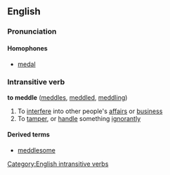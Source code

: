 ==English==
===Pronunciation===
====Homophones====
*[[medal]]

===Intransitive verb===
'''to meddle'''  ([[meddles]], [[meddled]], [[meddling]])

#To [[interfere]] into other people's [[affair]]s or [[business]]
#To [[tamper]], or [[handle]] something [[ignorantly]]

====Derived terms====
*[[meddlesome]]

[[Category:English intransitive verbs]]
